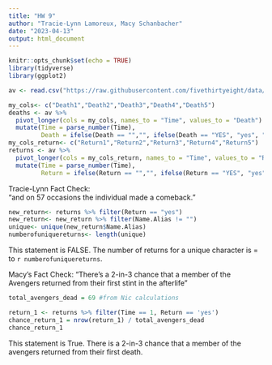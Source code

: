 ```yaml
---
title: "HW 9"
author: "Tracie-Lynn Lamoreux, Macy Schanbacher"
date: "2023-04-13"
output: html_document
---
```


```r
knitr::opts_chunk$set(echo = TRUE)
library(tidyverse)
library(ggplot2)
```


```r
av <- read.csv("https://raw.githubusercontent.com/fivethirtyeight/data/master/avengers/avengers.csv", stringsAsFactors = FALSE)

my_cols<- c("Death1","Death2","Death3","Death4","Death5")
deaths <- av %>%
  pivot_longer(cols = my_cols, names_to = "Time", values_to = "Death") %>%
  mutate(Time = parse_number(Time),
         Death = ifelse(Death == "","", ifelse(Death == "YES", "yes", "no")))
my_cols_return<- c("Return1","Return2","Return3","Return4","Return5")
returns <- av %>%
  pivot_longer(cols = my_cols_return, names_to = "Time", values_to = "Return") %>%
  mutate(Time = parse_number(Time),
         Return = ifelse(Return == "","", ifelse(Return == "YES", "yes", "no")))
```

Tracie-Lynn Fact Check:</br>
"and on 57 occasions the individual made a comeback." 
```r
new_return<- returns %>% filter(Return == "yes")
new_return<- new_return %>% filter(Name.Alias != "")
unique<- unique(new_return$Name.Alias)
numberofuniquereturns<- length(unique)
```
This statement is FALSE. The number of returns for a unique character is = to `r numberofuniquereturns`.

Macy's Fact Check:
"There’s a 2-in-3 chance that a member of the Avengers returned from their first stint in the afterlife"

```r
total_avengers_dead = 69 #from Nic calculations

return_1 <- returns %>% filter(Time == 1, Return == 'yes')
chance_return_1 = nrow(return_1) / total_avengers_dead
chance_return_1

```
This statement is True. There is a 2-in-3 chance that a member of the avengers returned from their first death.
